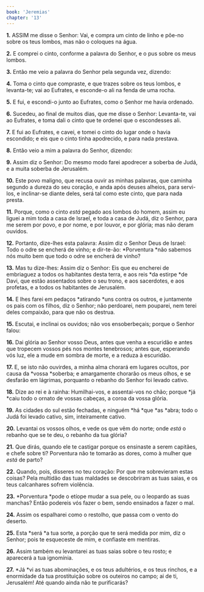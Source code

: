 ```yaml
---
book: 'Jeremias'
chapter: '13'
---
```


**1.** ASSIM me disse o Senhor: Vai, e compra um cinto de linho e põe-no sobre os teus lombos, mas não o coloques na água.

**2.** E comprei o cinto, conforme a palavra do Senhor, e o pus sobre os meus lombos.

**3.** Então me veio a palavra do Senhor pela segunda vez, dizendo:

**4.** Toma o cinto que compraste, e que trazes sobre os teus lombos, e levanta-te; vai ao Eufrates, e esconde-o ali na fenda de uma rocha.

**5.** E fui, e escondi-o junto ao Eufrates, como o Senhor me havia ordenado.

**6.** Sucedeu, ao final de muitos dias, que me disse o Senhor: Levanta-te, vai ao Eufrates, e toma dali o cinto que te ordenei que o escondesses ali.

**7.** E fui ao Eufrates, e cavei, e tomei o cinto do lugar onde o havia escondido; e eis que o cinto tinha apodrecido, e para nada prestava.

**8.** Então veio a mim a palavra do Senhor, dizendo:

**9.** Assim diz o Senhor: Do mesmo modo farei apodrecer a soberba de Judá, e a muita soberba de Jerusalém.

**10.** Este povo maligno, que recusa ouvir as minhas palavras, que caminha segundo a dureza do seu coração, e anda após deuses alheios, para servi-los, e inclinar-se diante deles, será tal como este cinto, que para nada presta.

**11.** Porque, como o cinto *está* pegado aos lombos do homem, assim eu liguei a mim toda a casa de Israel, e toda a casa de Judá, diz o Senhor, para me serem por povo, e por nome, e por louvor, e por glória; mas não deram ouvidos.

**12.** Portanto, dize-lhes esta palavra: Assim diz o Senhor Deus de Israel: Todo o odre se encherá de vinho; e dir-te-ão: *Porventura *não sabemos nós muito bem que todo o odre se encherá de vinho?

**13.** Mas tu dize-lhes: Assim diz o Senhor: Eis que eu encherei de embriaguez a todos os habitantes desta terra, e aos reis *da estirpe *de Davi, que estão assentados sobre o seu trono, e aos sacerdotes, e aos profetas, e a todos os habitantes de Jerusalém.

**14.** E lhes farei em pedaços *atirando *uns contra os outros, e juntamente os pais com os filhos, diz o Senhor; não perdoarei, nem pouparei, nem terei deles compaixão, para que não os destrua.

**15.** Escutai, e inclinai os ouvidos; não vos ensoberbeçais; porque o Senhor falou:

**16.** Dai glória ao Senhor vosso Deus, antes que venha a escuridão e antes que tropecem vossos pés nos montes tenebrosos; antes que, esperando vós luz, ele a mude em sombra de morte, e a reduza à escuridão.

**17.** E, se isto não ouvirdes, a minha alma chorará em lugares ocultos, por causa da *vossa *soberba; e amargamente chorarão os meus olhos, e se desfarão em lágrimas, porquanto o rebanho do Senhor foi levado cativo.

**18.** Dize ao rei e à rainha: Humilhai-vos, e assentai-vos no chão; porque *já *caiu todo o ornato de vossas cabeças, a coroa da vossa glória.

**19.** As cidades do sul estão fechadas, e ninguém *há *que *as *abra; todo o Judá foi levado cativo, sim, inteiramente cativo.

**20.** Levantai os vossos olhos, e vede os que vêm do norte; onde *está* o rebanho que se te deu, o rebanho da tua glória?

**21.** Que dirás, quando ele te castigar porque os ensinaste a serem capitães, e chefe sobre ti? Porventura não te tomarão as dores, como à mulher que *está* de parto?

**22.** Quando, pois, disseres no teu coração: Por que me sobrevieram estas coisas? Pela multidão das tuas maldades se descobriram as tuas saias, e os teus calcanhares sofrem violência.

**23.** *Porventura *pode o etíope mudar a sua pele, ou o leopardo as suas manchas? Então podereis vós fazer o bem, sendo ensinados a fazer o mal.

**24.** Assim os espalharei como o restolho, que passa com o vento do deserto.

**25.** Esta *será *a tua sorte, a porção que te será medida por mim, diz o Senhor; pois te esqueceste de mim, e confiaste em mentiras.

**26.** Assim também eu levantarei as tuas saias sobre o teu rosto; e aparecerá a tua ignomínia.

**27.** *Já *vi as tuas abominações, e os teus adultérios, e os teus rinchos, e a enormidade da tua prostituição sobre os outeiros no campo; ai de ti, Jerusalém! Até quando ainda não te purificarás?